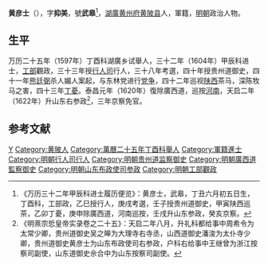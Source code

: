 '''黄彦士'''（{{bd|1569年||1630年|catIdx=}}），字'''抑美'''，號'''武皋'''<ref>《万历三十二年甲辰科进士履历便览》：黄彦士，武皋，丁丑六月初五日生，丁酉科，工部政，乙巳授行人，庚戌考選，壬子授贵州道御史，甲寅陕西巡茶，乙卯丁憂，庚申除廣西道，河南巡按，壬戌升山东参政，癸亥京察。</ref>，[[湖廣|湖廣]][[黄州府|黄州府]][[黄陂县|黄陂县]]人，軍籍，[[明朝|明朝]]政治人物。

== 生平 ==
万历二十五年（1597年）丁酉科湖廣乡试舉人，三十二年（1604年）甲辰科进士，[[工部|工部]]觀政，三十三年授[[行人司|行人司]]行人，三十八年考選，四十年授贵州道御史，四十一年[[熊廷弼|熊廷弼]]杀人媚人案起，与东林党进行[[东林党争|党争]]，四十二年巡视[[陕西|陕西]]茶马，深陈牧马之害，四十三年[[丁憂|丁憂]]。泰昌元年（1620年）復除廣西道，巡按[[河南|河南]]，天启二年（1622年）升山东右参政<ref>《明熹宗悊皇帝实录卷之二十五》：天启二年八月，升礼科都给事中周希令为太常少卿，贵州道御史吴之皞为大理寺右寺丞，山西道御史潘浚为太仆寺少卿，贵州道御史黄彦士为山东布政使司右参政，户科右给事中王继曾为浙江按察司副使，山东道御史佘合中为山东按察司副使。</ref>，三年京察免官。

==参考文献==
{{reflist}}

{{萬曆三十二年甲辰科殿試金榜}}

{{Authority control}}

{{DEFAULTSORT:}}
[[Category:黄姓|Y]]
[[Category:黄陂人|Category:黄陂人]]
[[Category:萬曆二十五年丁酉科舉人|Category:萬曆二十五年丁酉科舉人]]
[[Category:軍籍進士|Category:軍籍進士]]
[[Category:明朝行人司行人|Category:明朝行人司行人]]
[[Category:明朝贵州道监察御史|Category:明朝贵州道监察御史]]
[[Category:明朝廣西道監察御史|Category:明朝廣西道監察御史]]
[[Category:明朝山东布政使司参政|Category:明朝山东布政使司参政]]
[[Category:明朝工部觀政|Category:明朝工部觀政]]
